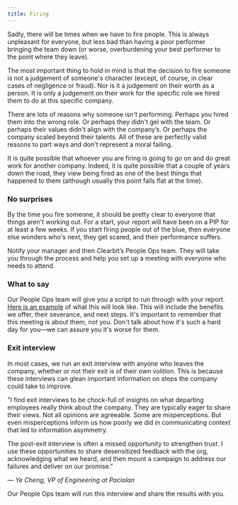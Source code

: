 ```yaml
---
title: Firing
---
```



Sadly, there will be times when we have to fire people. This is always unpleasant for everyone, but less bad than having a poor performer bringing the team down (or worse, overburdening your best performer to the point where they leave).

The most important thing to hold in mind is that the decision to fire someone is not a judgement of someone's character (except, of course, in clear cases of negligence or fraud). Nor is it a judgement on their worth as a person. It is only a judgement on their work for the specific role we hired them to do at this specific company.

There are lots of reasons why someone isn't performing. Perhaps you hired them into the wrong role. Or perhaps they didn't gel with the team. Or perhaps their values didn't align with the company’s. Or perhaps the company scaled beyond their talents. All of these are perfectly valid reasons to part ways and don't represent a moral failing.

It is quite possible that whoever you are firing is going to go on and do great work for another company. Indeed, it is quite possible that a couple of years down the road, they view being fired as one of the best things that happened to them (although usually this point falls flat at the time).

### No surprises

By the time you fire someone, it should be pretty clear to everyone that things aren't working out. For a start, your report will have been on a PIP for at least a few weeks. If you start firing people out of the blue, then everyone else wonders who's next, they get scared, and their performance suffers.

Notify your manager and then Clearbit’s People Ops team. They will take you through the process and help you set up a meeting with everyone who needs to attend.

### What to say

Our People Ops team will give you a script to run through with your report. [Here is an example](https://docs.google.com/document/d/1mHqGCvUOzjvJUrjFyUYAtActqhLPf7Nz8h-zkaCbmyM/edit#heading=h.1da9ua5qewvm) of what this will look like. This will include the benefits we offer, their severance, and next steps. It's important to remember that this meeting is about them, not you. Don't talk about how it's such a hard day for you—we can assure you it's worse for them.

### Exit interview

In most cases, we run an exit interview with anyone who leaves the company, whether or not their exit is of their own volition. This is because these interviews can glean important information on steps the company could take to improve.


<Callout emoji="🗣">
"I find exit interviews to be chock-full of insights on what departing employees really think about the company. They are typically eager to share their views. Not all opinions are agreeable. Some are misperceptions. But even misperceptions inform us how poorly we did in communicating context that led to information asymmetry.

The post-exit interview is often a missed opportunity to strengthen trust. I use these opportunities to share desensitized feedback with the org, acknowledging what we heard, and then mount a campaign to address our failures and deliver on our promise."

— *Ye Cheng, VP of Engineering at Paciolan*
</Callout>

Our People Ops team will run this interview and share the results with you.